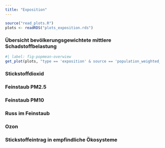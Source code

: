```yaml
---
title: "Exposition"
---
```



```r
source("read_plots.R")
plots <- readRDS("plots_exposition.rds")
```


### Übersicht bevölkerungsgewichtete mittlere Schadstoffbelastung

```r
#| label: fig-popmean-overwiew
get_plot(plots, "type == 'exposition' & source == 'population_weighted_mean_overview'")
```

### Stickstoffdioxid


### Feinstaub PM2.5

### Feinstaub PM10

### Russ im Feinstaub

### Ozon

### Stickstoffeintrag in empfindliche Ökosysteme
